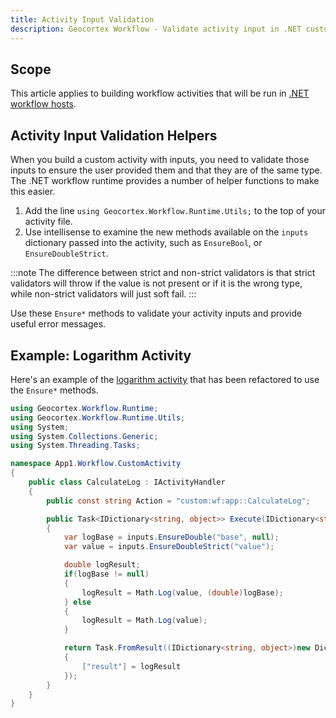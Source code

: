 ```yaml
---
title: Activity Input Validation
description: Geocortex Workflow - Validate activity input in .NET custom activities
---
```


## Scope

This article applies to building workflow activities that will be run in [.NET workflow hosts](concepts-key-concepts.mdx#geocortex-workflow-hosts).

## Activity Input Validation Helpers

When you build a custom activity with inputs, you need to validate those inputs to ensure the user provided them and that they are of the same type. The .NET workflow runtime provides a number of helper functions to make this easier.

1. Add the line `using Geocortex.Workflow.Runtime.Utils;` to the top of your activity file.
1. Use intellisense to examine the new methods available on the `inputs` dictionary passed into the activity, such as `EnsureBool`, or `EnsureDoubleStrict`.

:::note
The difference between strict and non-strict validators is that strict validators will throw if the value is not present or if it is the wrong type, while non-strict validators will just soft fail.
:::

Use these `Ensure*` methods to validate your activity inputs and provide useful error messages.

## Example: Logarithm Activity

Here's an example of the [logarithm activity](implement-custom-activity-mobile.mdx#example-logarithm-of-a-number) that has been refactored to use the `Ensure*` methods.

```csharp
using Geocortex.Workflow.Runtime;
using Geocortex.Workflow.Runtime.Utils;
using System;
using System.Collections.Generic;
using System.Threading.Tasks;

namespace App1.Workflow.CustomActivity
{
    public class CalculateLog : IActivityHandler
    {
        public const string Action = "custom:wf:app::CalculateLog";

        public Task<IDictionary<string, object>> Execute(IDictionary<string, object> inputs, IActivityContext context)
        {
            var logBase = inputs.EnsureDouble("base", null);
            var value = inputs.EnsureDoubleStrict("value");

            double logResult;
            if(logBase != null)
            {
                logResult = Math.Log(value, (double)logBase);
            } else
            {
                logResult = Math.Log(value);
            }

            return Task.FromResult((IDictionary<string, object>)new Dictionary<string, object>()
            {
                ["result"] = logResult
            });
        }
    }
}
```

